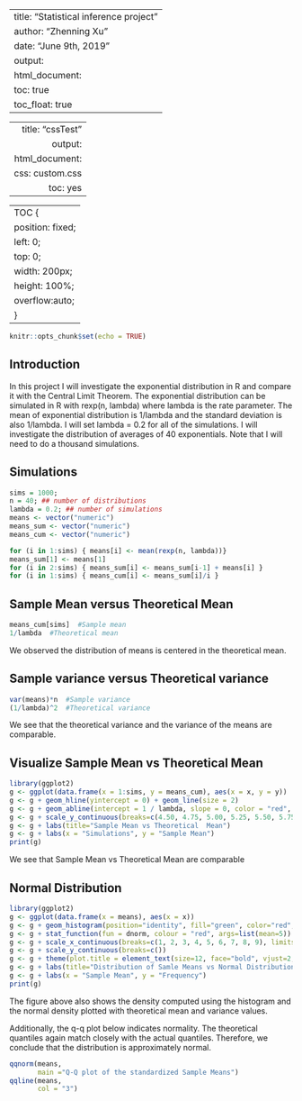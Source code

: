 
---
title: "Statistical inference project"
author: "Zhenning Xu"
date: "June 9th, 2019"
output: 
  html_document:
    toc: true
    toc_float: true
---
---
  title: "cssTest"
    output:
    html_document:
      css: custom.css
      toc: yes
---
---
TOC {
  position: fixed;
  left: 0;
  top: 0;
  width: 200px;
  height: 100%;
  overflow:auto;
}
---

```r
knitr::opts_chunk$set(echo = TRUE)
```


## Introduction

In this project I will investigate the exponential distribution in R and compare it with the Central Limit Theorem. The exponential distribution can be simulated in R with rexp(n, lambda) where lambda is the rate parameter. The mean of exponential distribution is 1/lambda and the standard deviation is also 1/lambda. I will set lambda = 0.2 for all of the simulations. I will investigate the distribution of averages of 40 exponentials. Note that I will need to do a thousand simulations.

## Simulations

```r
sims = 1000;
n = 40; ## number of distributions
lambda = 0.2; ## number of simulations
means <- vector("numeric")
means_sum <- vector("numeric")
means_cum <- vector("numeric")

for (i in 1:sims) { means[i] <- mean(rexp(n, lambda))}
means_sum[1] <- means[1]
for (i in 2:sims) { means_sum[i] <- means_sum[i-1] + means[i] }
for (i in 1:sims) { means_cum[i] <- means_sum[i]/i }

```

## Sample Mean versus Theoretical Mean
```r
means_cum[sims]  #Sample mean
1/lambda  #Theoretical mean

```
We observed the distribution of means is centered in the theoretical mean.

## Sample variance versus Theoretical variance
```r

var(means)*n  #Sample variance
(1/lambda)^2  #Theoretical variance

```
We see that the theoretical variance and the variance of the means are comparable.

## Visualize Sample Mean vs Theoretical  Mean
```r
library(ggplot2)
g <- ggplot(data.frame(x = 1:sims, y = means_cum), aes(x = x, y = y))
g <- g + geom_hline(yintercept = 0) + geom_line(size = 2)
g <- g + geom_abline(intercept = 1 / lambda, slope = 0, color = "red", size = 1)
g <- g + scale_y_continuous(breaks=c(4.50, 4.75, 5.00, 5.25, 5.50, 5.75), limits=c(4.25, 6))
g <- g + labs(title="Sample Mean vs Theoretical  Mean")
g <- g + labs(x = "Simulations", y = "Sample Mean")
print(g)

```

We see that Sample Mean vs Theoretical  Mean are comparable 

## Normal Distribution


```r
library(ggplot2)
g <- ggplot(data.frame(x = means), aes(x = x))
g <- g + geom_histogram(position="identity", fill="green", color="red", alpha=0.2,binwidth=0.5, aes(y= ..density..))
g <- g + stat_function(fun = dnorm, colour = "red", args=list(mean=5))
g <- g + scale_x_continuous(breaks=c(1, 2, 3, 4, 5, 6, 7, 8, 9), limits=c(1, 9))
g <- g + scale_y_continuous(breaks=c()) 
g <- g + theme(plot.title = element_text(size=12, face="bold", vjust=2, hjust=0.5))
g <- g + labs(title="Distribution of Samle Means vs Normal Distribution")
g <- g + labs(x = "Sample Mean", y = "Frequency")
print(g)  

```

The figure above also shows the density computed using the histogram and the normal density plotted with theoretical mean and variance values. 

Additionally, the q-q plot below indicates normality. The theoretical quantiles again match closely with the actual quantiles. Therefore, we conclude that the distribution is approximately normal.

```r
qqnorm(means, 
       main ="Q-Q plot of the standardized Sample Means")
qqline(means, 
       col = "3")
```







